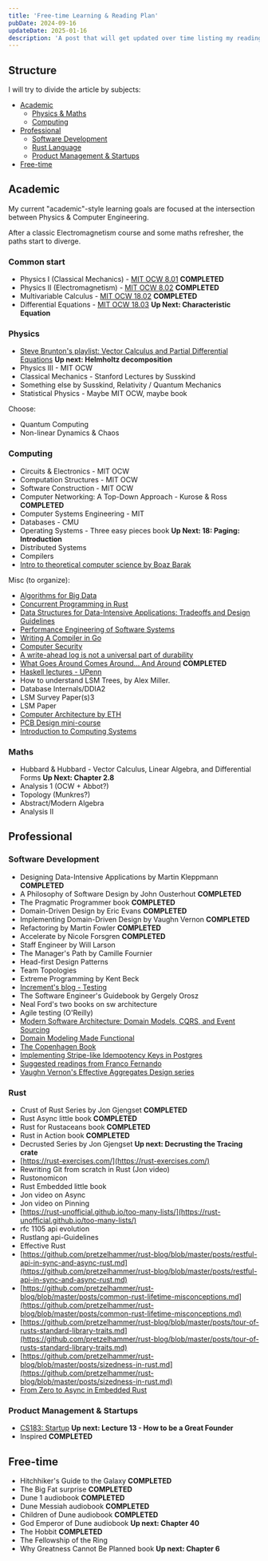 ```yaml
---
title: 'Free-time Learning & Reading Plan'
pubDate: 2024-09-16
updateDate: 2025-01-16
description: 'A post that will get updated over time listing my readings/learning goals starting from about 2023, hopefully correctly divided by subject.'
---
```

## Structure

I will try to divide the article by subjects:

* [Academic](#academic)
    * [Physics & Maths](#physics--maths)
    * [Computing](#computing)
* [Professional](#professional)
    * [Software Development](#software-development)
    * [Rust Language](#rust)
    * [Product Management & Startups](#product-management--startups)
* [Free-time](#free-time)

## Academic

My current "academic"-style learning goals are focused at the intersection between Physics & Computer Engineering.

After a classic Electromagnetism course and some maths refresher, the paths start to diverge.


### Common start


* Physics I (Classical Mechanics) - [MIT OCW 8.01](https://ocw.mit.edu/courses/8-01sc-classical-mechanics-fall-2016/) **COMPLETED**
* Physics II (Electromagnetism) - [MIT OCW 8.02](https://ocw.mit.edu/courses/8-02-physics-ii-electricity-and-magnetism-spring-2019/) **COMPLETED**
* Multivariable Calculus - [MIT OCW 18.02](https://ocw.mit.edu/courses/18-02-multivariable-calculus-fall-2007/) **COMPLETED**
* Differential Equations - [MIT OCW 18.03](https://ocw.mit.edu/courses/18-03sc-differential-equations-fall-2011/) **Up Next: Characteristic Equation**

### Physics

* [Steve Brunton's playlist: Vector Calculus and Partial Differential Equations](https://www.youtube.com/playlist?list=PLMrJAkhIeNNQromC4WswpU1krLOq5Ro6S) **Up next: Helmholtz decomposition**
* Physics III - MIT OCW
* Classical Mechanics - Stanford Lectures by Susskind
* Something else by Susskind, Relativity / Quantum Mechanics
* Statistical Physics - Maybe MIT OCW, maybe book

Choose:
* Quantum Computing
* Non-linear Dynamics & Chaos

### Computing

* Circuits & Electronics - MIT OCW
* Computation Structures - MIT OCW
* Software Construction - MIT OCW
* Computer Networking: A Top-Down Approach - Kurose & Ross **COMPLETED**
* Computer Systems Engineering - MIT
* Databases - CMU
* Operating Systems - Three easy pieces book **Up Next: 18: Paging: Introduction**
* Distributed Systems
* Compilers
* [Intro to theoretical computer science by Boaz Barak](https://introtcs.org/public/index.html)

Misc (to organize):

* [Algorithms for Big Data](https://youtube.com/playlist?list=PL2SOU6wwxB0v1kQTpqpuu5kEJo2i-iUyf&feature=shared)
* [Concurrent Programming in Rust](https://youtube.com/playlist?list=PL5aMzERQ_OZ9j40DJNlsem2qAGoFbfwb4&feature=shared)
* [Data Structures for Data-Intensive Applications: Tradeoffs and Design Guidelines](https://cs-people.bu.edu/mathan/publications/fnt23-athanassoulis.pdf)
* [Performance Engineering of Software Systems](https://ocw.mit.edu/courses/6-172-performance-engineering-of-software-systems-fall-2018/pages/lecture-slides/)
* [Writing A Compiler in Go](https://compilerbook.com/)
* [Computer Security](https://css.csail.mit.edu/6.858/2023/schedule.html)
* [A write-ahead log is not a universal part of durability](https://notes.eatonphil.com/2024-07-01-a-write-ahead-log-is-not-a-universal-part-of-durability.html)
* [What Goes Around Comes Around... And Around](https://db.cs.cmu.edu/papers/2024/whatgoesaround-sigmodrec2024.pdf) **COMPLETED**
* [Haskell lectures - UPenn](https://www.cis.upenn.edu/%7Ecis1940/spring13/lectures.html)
* How to understand LSM Trees, by Alex Miller.
* Database Internals/DDIA2
* LSM Survey Paper(s)3
* LSM Paper
* [Computer Architecture by ETH](https://safari.ethz.ch/architecture/fall2022/doku.php?id=schedule)
* [PCB Design mini-course](https://www.reddit.com/r/PrintedCircuitBoard/s/akwkZoJOFB)
* [Introduction to Computing Systems](https://icourse.club/uploads/files/96a2b94d4be48285f2605d843a1e6db37da9a944.pdf)

### Maths

* Hubbard & Hubbard - Vector Calculus, Linear Algebra, and Differential Forms **Up Next: Chapter 2.8**
* Analysis 1 (OCW + Abbot?)
* Topology (Munkres?)
* Abstract/Modern Algebra
* Analysis II

## Professional

### Software Development

* Designing Data-Intensive Applications by Martin Kleppmann **COMPLETED**
* A Philosophy of Software Design by John Ousterhout **COMPLETED**
* The Pragmatic Programmer book **COMPLETED**
* Domain-Driven Design by Eric Evans **COMPLETED**
* Implementing Domain-Driven Design by Vaughn Vernon **COMPLETED**
* Refactoring by Martin Fowler **COMPLETED**
* Accelerate by Nicole Forsgren **COMPLETED**
* Staff Engineer by Will Larson
* The Manager's Path by Camille Fournier
* Head-first Design Patterns
* Team Topologies
* Extreme Programming by Kent Beck
* [Increment's blog - Testing](https://increment.com/testing/)
* The Software Engineer's Guidebook by Gergely Orosz
* Neal Ford's two books on sw architecture
* Agile testing (O'Reilly)
* [Modern Software Architecture: Domain Models, CQRS, and Event Sourcing](https://www.pluralsight.com/courses/modern-software-architecture-domain-models-cqrs-event-sourcing)
* [Domain Modeling Made Functional](https://pragprog.com/titles/swdddf/domain-modeling-made-functional/)
* [The Copenhagen Book](https://thecopenhagenbook.com)
* [Implementing Stripe-like Idempotency Keys in Postgres](https://brandur.org/idempotency-keys)
* [Suggested readings from Franco Fernando](https://twitter.com/Franc0Fernand0/status/1748703271366041947?t=dL6g1rEuvNLLtam_0kWaZg&s=19)
* [Vaughn Vernon's Effective Aggregates Design series](https://kalele.io/effective-aggregate-design/)

### Rust

* Crust of Rust Series by Jon Gjengset **COMPLETED**
* Rust Async little book **COMPLETED**
* Rust for Rustaceans book **COMPLETED**
* Rust in Action book **COMPLETED**
* Decrusted Series by Jon Gjengset **Up next: Decrusting the Tracing crate**
* [https://rust-exercises.com/](https://rust-exercises.com/)
* Rewriting Git from scratch in Rust (Jon video)
* Rustonomicon
* Rust Embedded little book
* Jon video on Async
* Jon video on Pinning
* [https://rust-unofficial.github.io/too-many-lists/](https://rust-unofficial.github.io/too-many-lists/)
* rfc 1105 api evolution
* Rustlang api-Guidelines
* Effective Rust
* [https://github.com/pretzelhammer/rust-blog/blob/master/posts/restful-api-in-sync-and-async-rust.md](https://github.com/pretzelhammer/rust-blog/blob/master/posts/restful-api-in-sync-and-async-rust.md)
* [https://github.com/pretzelhammer/rust-blog/blob/master/posts/common-rust-lifetime-misconceptions.md](https://github.com/pretzelhammer/rust-blog/blob/master/posts/common-rust-lifetime-misconceptions.md)
* [https://github.com/pretzelhammer/rust-blog/blob/master/posts/tour-of-rusts-standard-library-traits.md](https://github.com/pretzelhammer/rust-blog/blob/master/posts/tour-of-rusts-standard-library-traits.md)
* [https://github.com/pretzelhammer/rust-blog/blob/master/posts/sizedness-in-rust.md](https://github.com/pretzelhammer/rust-blog/blob/master/posts/sizedness-in-rust.md)
* [From Zero to Async in Embedded Rust](https://www.youtube.com/watch?v=wni5h5vIPhU)


### Product Management & Startups

* [CS183: Startup](https://www.youtube.com/playlist?list=PLU630Cd0ZQCMeQiSvU7DJmDJDitdE7m7r) **Up next: Lecture 13 - How to be a Great Founder**
* Inspired **COMPLETED**


## Free-time

* Hitchhiker's Guide to the Galaxy **COMPLETED**
* The Big Fat surprise **COMPLETED**
* Dune 1 audiobook **COMPLETED**
* Dune Messiah audiobook **COMPLETED**
* Children of Dune audiobook **COMPLETED**
* God Emperor of Dune audiobook **Up next: Chapter 40**
* The Hobbit **COMPLETED**
* The Fellowship of the Ring
* Why Greatness Cannot Be Planned book **Up next: Chapter 6**
